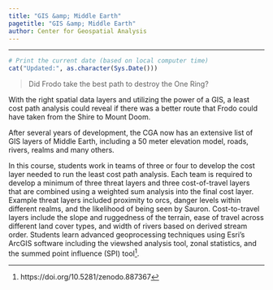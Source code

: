 ```yaml
---
title: "GIS &amp; Middle Earth"
pagetitle: "GIS &amp; Middle Earth"
author: Center for Geospatial Analysis
---
```


****

```r
# Print the current date (based on local computer time)
cat("Updated:", as.character(Sys.Date()))
```

> Did Frodo take the best path to destroy the One Ring?

With the right spatial data layers and utilizing the power of a GIS, a least cost path analysis could reveal if there was a better route that Frodo could have taken from the Shire to Mount Doom.

After several years of development, the CGA now has an extensive list of GIS layers of Middle Earth, including a 50 meter elevation model, roads, rivers, realms and many others.

In this course, students work in teams of three or four to develop the cost layer needed to run the least cost path analysis.
Each team is required to develop a minimum of three threat layers and three cost-of-travel layers that are combined using a weighted sum analysis into the final cost layer.
Example threat layers included proximity to orcs, danger levels within different realms, and the likelihood of being seen by Sauron.
Cost-to-travel layers include the slope and ruggedness of the terrain, ease of travel across different land cover types, and width of rivers based on derived stream order.
Students learn advanced geoprocessing techniques using Esri's ArcGIS software including the viewshed analysis tool, zonal statistics, and the summed point influence (SPI) tool[^spi].

[^spi]: https://doi.org/10.5281/zenodo.887367
